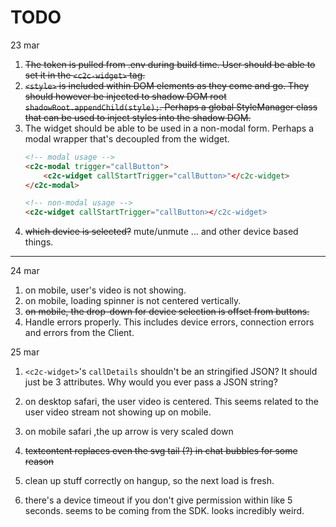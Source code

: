 # TODO 

23 mar

1. ~~The token is pulled from .env during build time. User should be able to set it in the `<c2c-widget>` tag.~~
2. ~~`<style>` is included within DOM elements as they come and go.
    They should however be injected to shadow DOM root `shadowRoot.appendChild(style);`. Perhaps a global StyleManager class
    that can be used to inject styles into the shadow DOM.~~
3. The widget should be able to be used in a non-modal form. Perhaps a modal wrapper that's decoupled from the widget.
    ```html
    <!-- modal usage -->
    <c2c-modal trigger="callButton">
        <c2c-widget callStartTrigger="callButton>"</c2c-widget>
    </c2c-modal>

    <!-- non-modal usage -->
    <c2c-widget callStartTrigger="callButton></c2c-widget>
    ```
4. ~~which device is selected?~~ mute/unmute ... and other device based things.

---

24 mar

1. on mobile, user's video is not showing. 
2. on mobile, loading spinner is not centered vertically.
3. ~~on mobile, the drop-down for device selection is offset from buttons.~~
4. Handle errors properly. This includes device errors, connection errors and errors from the Client.

25 mar

1. `<c2c-widget>`'s `callDetails` shouldn't be an stringified JSON? It should just be 3 attributes. Why would you ever pass a JSON string?
2. on desktop safari, the user video is centered. This seems related to the user video stream not showing up on mobile.
3. on mobile safari ,the up arrow is very scaled down
4. ~~textcontent replaces even the svg tail (?) in chat bubbles for some reason~~
5. clean up stuff correctly on hangup, so the next load is fresh.

6. there's a device timeout if you don't give permission within like 5 seconds. seems to be coming from the SDK. looks incredibly weird.